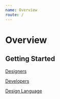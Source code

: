 ```yaml
---
name: Overview
route: /
---
```


# Overview

## Getting Started

[Designers](/getting-started/designers)

[Developers](/getting-started/developers)

[Design Language](/design-language)